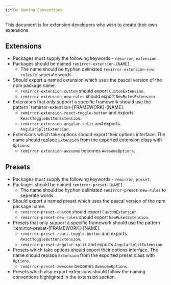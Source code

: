 ```yaml
---
title: Naming Conventions
---
```


This document is for extension developers who wish to create their own extensions.

## Extensions

- Packages must supply the following keywords - `remirror`, `extension`.
- Packages should be named `remirror-extension-[NAME]`.
  - The name should be hyphen deliniated `remirror-extension-new-rules` to seperate words.
- Should export a named extension which uses the pascal version of the npm package name.
  - `remirror-extension-custom` should export `CustomExtension`.
  - `remirror-extension-new-rules` should export `NewRulesExtension.`
- Extensions that only support a specific framework should use the pattern
  `remirror-extension-[FRAMEWORK]-[NAME].
  - `remirror-extension-react-toggle-button` and exports `ReactToggleButtonExtension`.
  - `remirror-extension-angular-split` and exports `AngularSplitExtension`.
- Extensions which take options should export their options interface. The name should replace
  `Extension` from the exported extension class with `Options`.
  - `remirror-extension-awesome` becomes `AwesomeOptions`.

## Presets

- Packages must supply the following keywords - `remirror`, `preset`.
- Packages should be named `remirror-preset-[NAME]`.
  - The name should be hyphen deliniated `remirror-preset-new-rules` to seperate words.
- Should export a named preset which uses the pascal version of the npm package name.
  - `remirror-preset-custom` should export `CustomExtension`.
  - `remirror-preset-new-rules` should export `NewRulesExtension`.
- Presets that only support a specific framework should use the pattern
  `remirror-preset-[FRAMEWORK]-[NAME].
  - `remirror-preset-react-toggle-button` and exports `ReactToggleButtonExtension`.
  - `remirror-preset-angular-split` and exports `AngularSplitExtension`.
- Presets which take options should export their options interface. The name should replace
  `Extension` from the exported preset class with `Options`.
  - `remirror-preset-awesome` becomes `AwesomeOptions`.
- Presets which also export extensions should follow the naming conventions highlighted in the
  extension section.
